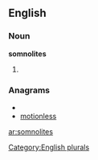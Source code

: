 
==English==

===Noun===
'''somnolites'''

# {{plural of|[[somnolite]]}}

===Anagrams===
* {{alphagram|eilmnoosst}}
* [[motionless#English|motionless]]

[[Category:English plurals]]

[[ar:somnolites]]